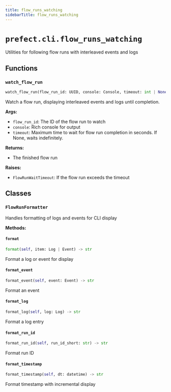 ```yaml
---
title: flow_runs_watching
sidebarTitle: flow_runs_watching
---
```


# `prefect.cli.flow_runs_watching`



Utilities for following flow runs with interleaved events and logs


## Functions

### `watch_flow_run` <sup><a href="https://github.com/PrefectHQ/prefect/blob/main/src/prefect/cli/flow_runs_watching.py#L38" target="_blank"><Icon icon="github" style="width: 14px; height: 14px;" /></a></sup>

```python
watch_flow_run(flow_run_id: UUID, console: Console, timeout: int | None = None) -> FlowRun
```


Watch a flow run, displaying interleaved events and logs until completion.

**Args:**
- `flow_run_id`: The ID of the flow run to watch
- `console`: Rich console for output
- `timeout`: Maximum time to wait for flow run completion in seconds.
     If None, waits indefinitely.

**Returns:**
- The finished flow run

**Raises:**
- `FlowRunWaitTimeout`: If the flow run exceeds the timeout


## Classes

### `FlowRunFormatter` <sup><a href="https://github.com/PrefectHQ/prefect/blob/main/src/prefect/cli/flow_runs_watching.py#L77" target="_blank"><Icon icon="github" style="width: 14px; height: 14px;" /></a></sup>


Handles formatting of logs and events for CLI display


**Methods:**

#### `format` <sup><a href="https://github.com/PrefectHQ/prefect/blob/main/src/prefect/cli/flow_runs_watching.py#L122" target="_blank"><Icon icon="github" style="width: 14px; height: 14px;" /></a></sup>

```python
format(self, item: Log | Event) -> str
```

Format a log or event for display


#### `format_event` <sup><a href="https://github.com/PrefectHQ/prefect/blob/main/src/prefect/cli/flow_runs_watching.py#L150" target="_blank"><Icon icon="github" style="width: 14px; height: 14px;" /></a></sup>

```python
format_event(self, event: Event) -> str
```

Format an event


#### `format_log` <sup><a href="https://github.com/PrefectHQ/prefect/blob/main/src/prefect/cli/flow_runs_watching.py#L129" target="_blank"><Icon icon="github" style="width: 14px; height: 14px;" /></a></sup>

```python
format_log(self, log: Log) -> str
```

Format a log entry


#### `format_run_id` <sup><a href="https://github.com/PrefectHQ/prefect/blob/main/src/prefect/cli/flow_runs_watching.py#L118" target="_blank"><Icon icon="github" style="width: 14px; height: 14px;" /></a></sup>

```python
format_run_id(self, run_id_short: str) -> str
```

Format run ID


#### `format_timestamp` <sup><a href="https://github.com/PrefectHQ/prefect/blob/main/src/prefect/cli/flow_runs_watching.py#L84" target="_blank"><Icon icon="github" style="width: 14px; height: 14px;" /></a></sup>

```python
format_timestamp(self, dt: datetime) -> str
```

Format timestamp with incremental display

